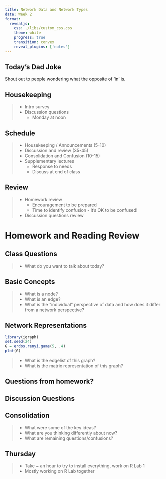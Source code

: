 ```yaml
---
title: Network Data and Network Types
date: Week 2
format: 
  revealjs:
    css: ./libs/custom_css.css
    theme: white
    progress: true
    transition: convex
    reveal_plugins: ['notes']
---
```


## Today's Dad Joke

Shout out to people wondering what the opposite of 'in' is.



## Housekeeping

> - Intro survey
> - Discussion questions
>	- Monday at noon

## Schedule

> - Housekeeping / Announcements (5-10)
> - Discussion and review (35-45)
> - Consolidation and Confusion (10-15)
> - Supplementary lectures
>	- Response to needs
>	- Discuss at end of class


## Review

> - Homework review
>	- Encouragement to be prepared
>	- Time to identify confusion - it's OK to be confused!
> - Discussion questions review


# Homework and Reading Review

## Class Questions

> - What do you want to talk about today?

## Basic Concepts

> - What is a node?
> - What is an edge?
> - What is the "individual" perspective of data and how does it differ from a network perspective?

## Network Representations

```r
library(igraph)
set.seed(24)
G = erdos.renyi.game(5, .4)
plot(G)
```

> - What is the edgelist of this graph?
> - What is the matrix representation of this graph?

## Questions from homework?

## Discussion Questions

## Consolidation

> - What were some of the key ideas?
> - What are you thinking differently about now?
> - What are remaining questions/confusions?

## Thursday

> - Take ~ an hour to try to install everything, work on R Lab 1
> - Mostly working on R Lab together
